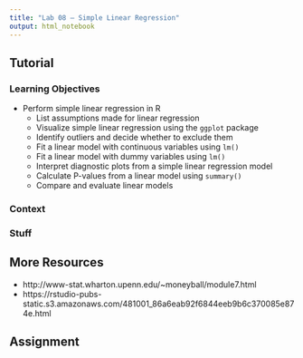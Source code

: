```yaml
---
title: "Lab 08 – Simple Linear Regression"
output: html_notebook
---
```


## Tutorial

### Learning Objectives

- Perform simple linear regression in R
  - List assumptions made for linear regression
  - Visualize simple linear regression using the `ggplot` package
  - Identify outliers and decide whether to exclude them
  - Fit a linear model with continuous variables using `lm()`
  - Fit a linear model with dummy variables using `lm()`
  - Interpret diagnostic plots from a simple linear regression model
  - Calculate P-values from a linear model using `summary()`
  - Compare and evaluate linear models

### Context

### Stuff

## More Resources

- http://www-stat.wharton.upenn.edu/~moneyball/module7.html
- https://rstudio-pubs-static.s3.amazonaws.com/481001_86a6eab92f6844eeb9b6c370085e874e.html

## Assignment
